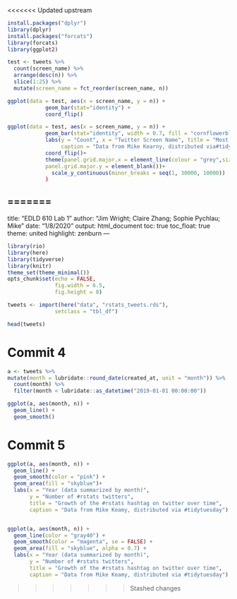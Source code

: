 <<<<<<< Updated upstream

```r
install.packages("dplyr")
library(dplyr)
install.packages("forcats")
library(forcats)
library(ggplot2)

test <- tweets %>% 
  count(screen_name) %>%
  arrange(desc(n)) %>%
  slice(1:25) %>%
  mutate(screen_name = fct_reorder(screen_name, n))

ggplot(data = test, aes(x = screen_name, y = n)) +
            geom_bar(stat="identity") +
            coord_flip()

```

```r

ggplot(data = test, aes(x = screen_name, y = n)) +
            geom_bar(stat="identity", width = 0.7, fill = "cornflowerblue") +
            labs(y = "Count", x = "Twitter Screen Name", title = "Most prolific #rstats tweeters", subtitle = "Top 25 screen names displayed",
                 caption = "Data from Mike Kearny, distributed via#tidytuesday") +
            coord_flip()+ 
            theme(panel.grid.major.x = element_line(colour = "grey",size=0.5),
            panel.grid.major.y = element_blank())+
              scale_y_continuous(minor_breaks = seq(1, 30000, 10000))  
            )

```
=======
---
title: "EDLD 610 Lab 1"
author: "Jim Wright; Claire Zhang; Sophie Pychlau; Mike"
date: "1/8/2020"
output: html_document
toc: true
toc_float: true
theme: united 
highlight: zenburn 
---

```r
library(rio)
library(here)
library(tidyverse)
library(knitr)
theme_set(theme_minimal())
opts_chunk$set(echo = FALSE,
               fig.width = 6.5,
               fig.height = 8)
```

```r
tweets <- import(here("data", "rstats_tweets.rds"),
               setclass = "tbl_df") 

head(tweets)


```


# Commit 4
```r

a <- tweets %>%
mutate(month = lubridate::round_date(created_at, unit = "month")) %>% 
  count(month) %>% 
  filter(month < lubridate::as_datetime("2019-01-01 00:00:00"))

ggplot(a, aes(month, n)) +
  geom_line() +
  geom_smooth()

```


# Commit 5
```r
ggplot(a, aes(month, n)) +
  geom_line() +
  geom_smooth(color = "pink") +
  geom_area(fill = "skyblue")+
  labs(x = "Year (data summarized by month)", 
       y = "Number of #rstats twitters",
       title = "Growth of the #rstats hashtag on twitter over time",
       caption = "Data from Mike Keamy, distributed via #tidytuesday")


ggplot(a, aes(month, n)) +
  geom_line(color = "gray40") +
  geom_smooth(color = "magenta", se = FALSE) +
  geom_area(fill = "skyblue", alpha = 0.7) +
  labs(x = "Year (data summarized by month)", 
       y = "Number of #rstats twitters",
       title = "Growth of the #rstats hashtag on twitter over time",
       caption = "Data from Mike Keamy, distributed via #tidytuesday")
```

>>>>>>> Stashed changes

